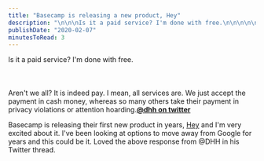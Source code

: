 ```yaml
---
title: "Basecamp is releasing a new product, Hey"
description: "\n\n\nIs it a paid service? I'm done with free.\n\n\n\n\n\nAren't we all? It is indeed pay. I mean, all services are. We just accept the payment in cash money, whereas so many others take their payment in privacy violations or attention hoarding.@dhh on twitter\n\n\n\nBasecamp is releasing their first new product in years, Hey and I'm very excited about it. I've been looking at options to move away from Google for years and this could be it. Loved the above response from @DHH in his Twitter thread.\n"
publishDate: "2020-02-07"
minutesToRead: 3
---
```


<div class="blockquote">
<div><p>Is it a paid service? I'm done with free.<br />
<br /><br /><br />
Aren't we all? It is indeed pay. I mean, all services are. We just accept the payment in cash money, whereas so many others take their payment in privacy violations or attention hoarding.<strong><a href="https://mobile.twitter.com/dhh/status/1225487645268160512?ref=antonsten.com">@dhh on twitter</a></strong></p></div>
</div>

<p>Basecamp is releasing their first new product in years, <a href="https://hey.com/?ref=antonsten.com">Hey</a> and I'm very excited about it. I've been looking at options to move away from Google for years and this could be it. Loved the above response from @DHH in his Twitter thread.</p>